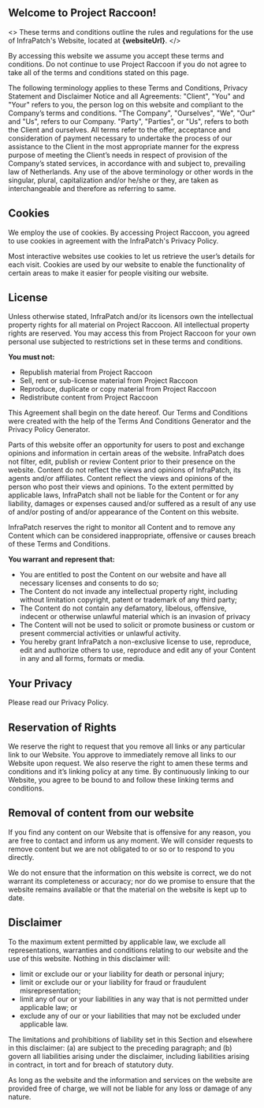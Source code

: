 

## Welcome to Project Raccoon!

<>
These terms and conditions outline the rules and regulations for the use of
InfraPatch's Website, located at <strong>{websiteUrl}</strong>.
</>

By accessing this website we assume you accept these terms and conditions. Do
not continue to use Project Raccoon if you do not agree to take all of the terms
and conditions stated on this page.

The following terminology applies to these Terms and Conditions, Privacy
Statement and Disclaimer Notice and all Agreements: "Client", "You" and "Your"
refers to you, the person log on this website and compliant to the Company’s
terms and conditions. "The Company", "Ourselves", "We", "Our" and "Us", refers
to our Company. "Party", "Parties", or "Us", refers to both the Client and
ourselves. All terms refer to the offer, acceptance and consideration of payment
necessary to undertake the process of our assistance to the Client in the most
appropriate manner for the express purpose of meeting the Client’s needs in
respect of provision of the Company’s stated services, in accordance with and
subject to, prevailing law of Netherlands. Any use of the above terminology or
other words in the singular, plural, capitalization and/or he/she or they, are
taken as interchangeable and therefore as referring to same.

## Cookies

We employ the use of cookies. By accessing Project Raccoon, you agreed to use
cookies in agreement with the InfraPatch's <Link href="/privacy"><a>Privacy
Policy</a></Link>.

Most interactive websites use cookies to let us retrieve the user’s details for
each visit. Cookies are used by our website to enable the functionality of
certain areas to make it easier for people visiting our website.

## License

Unless otherwise stated, InfraPatch and/or its licensors own the intellectual
property rights for all material on Project Raccoon. All intellectual property
rights are reserved. You may access this from Project Raccoon for your own
personal use subjected to restrictions set in these terms and conditions.

**You must not:**

- Republish material from Project Raccoon
- Sell, rent or sub-license material from Project Raccoon
- Reproduce, duplicate or copy material from Project Raccoon
- Redistribute content from Project Raccoon

This Agreement shall begin on the date hereof. Our Terms and Conditions were
created with the help of the Terms And Conditions Generator and the Privacy
Policy Generator.

Parts of this website offer an opportunity for users to post and exchange
opinions and information in certain areas of the website. InfraPatch does not
filter, edit, publish or review Content prior to their presence on the website.
Content do not reflect the views and opinions of InfraPatch, its agents and/or
affiliates. Content reflect the views and opinions of the person who post their
views and opinions. To the extent permitted by applicable laws, InfraPatch shall
not be liable for the Content or for any liability, damages or expenses caused
and/or suffered as a result of any use of and/or posting of and/or appearance of
the Content on this website.

InfraPatch reserves the right to monitor all Content and to remove any Content
which can be considered inappropriate, offensive or causes breach of these Terms
and Conditions.

**You warrant and represent that:**

- You are entitled to post the Content on our website and have all necessary
licenses and consents to do so;
- The Content do not invade any intellectual property right, including without
limitation copyright, patent or trademark of any third party;
- The Content do not contain any defamatory, libelous, offensive, indecent or
otherwise unlawful material which is an invasion of privacy
- The Content will not be used to solicit or promote business or custom or
present commercial activities or unlawful activity.
- You hereby grant InfraPatch a non-exclusive license to use, reproduce, edit
and authorize others to use, reproduce and edit any of your Content in any and
all forms, formats or media.

## Your Privacy

Please read our <Link href="/privacy"><a>Privacy Policy</a></Link>.

## Reservation of Rights

We reserve the right to request that you remove all links or any particular link
to our Website. You approve to immediately remove all links to our Website upon
request. We also reserve the right to amen these terms and conditions and it’s
linking policy at any time. By continuously linking to our Website, you agree to
be bound to and follow these linking terms and conditions.

## Removal of content from our website

If you find any content on our Website that is offensive for any reason, you are
free to contact and inform us any moment. We will consider requests to remove
content but we are not obligated to or so or to respond to you directly.

We do not ensure that the information on this website is correct, we do not
warrant its completeness or accuracy; nor do we promise to ensure that the
website remains available or that the material on the website is kept up to
date.

## Disclaimer

To the maximum extent permitted by applicable law, we exclude all
representations, warranties and conditions relating to our website and the use
of this website. Nothing in this disclaimer will:

- limit or exclude our or your liability for death or personal injury;
- limit or exclude our or your liability for fraud or fraudulent
misrepresentation;
- limit any of our or your liabilities in any way that is not permitted under
applicable law; or
- exclude any of our or your liabilities that may not be excluded under
applicable law.

The limitations and prohibitions of liability set in this Section and elsewhere
in this disclaimer: (a) are subject to the preceding paragraph; and (b) govern
all liabilities arising under the disclaimer, including liabilities arising in
contract, in tort and for breach of statutory duty.

As long as the website and the information and services on the website are
provided free of charge, we will not be liable for any loss or damage of any
nature.
